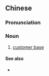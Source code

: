 {{also|客户基础}}
==Chinese==
{{zh-forms|s=客户基础|type=22}}

===Pronunciation===
{{zh-pron
|m=kèhù jīchǔ
|cat=n
}}

===Noun===
{{zh-noun}}

# [[customer base]]

====See also====
* {{zh-l|客戶群}}